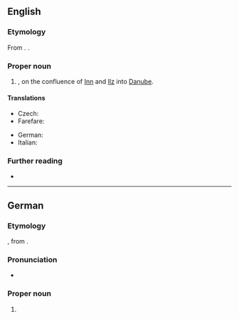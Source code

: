 ==English==

===Etymology===
From {{bor|en|de|Passau}}. {{doublet|en|Batavia}}.

===Proper noun===
{{en-proper noun}}

# {{place|en|city|in southeastern|s/Bavaria|c/Germany}}, on the confluence of [[Inn]] and [[Ilz]] into [[Danube]].

====Translations====
{{trans-top|city}}
* Czech: {{t+|cs|Pasov|m}}
* Farefare: {{t|gur|Pasaʋ}}
{{trans-mid}}
* German: {{t+|de|Passau|n}}
* Italian: {{t|it|Passavia|f}}
{{trans-bottom}}

===Further reading===
* {{pedia|Passau}}

----

==German==
{{wikipedia}}
{{wikipedia|lang=de}}

===Etymology===
{{dercat|de|gmh|goh|inh=2}}
{{inh+|de|gmw-pro|*Batauwju}}, from {{inh|de|gem-pro|*Batawjō}}.

===Pronunciation===
* {{audio|de|De-Passau.ogg|Audio}}

===Proper noun===
{{de-proper noun|toponym}}

# {{place|de|independent city|s/Bavaria|c/Germany|t1=Passau}}